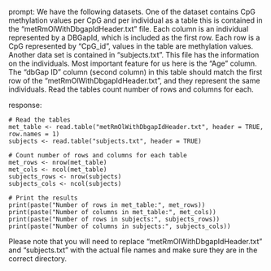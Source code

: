 prompt:
We have the following datasets. One of the dataset contains CpG methylation values per CpG and per individual as a table this is contained in the “metRmOlWithDbgapIdHeader.txt” file. Each column is an individual represented by a DBGapId, which is included as the first row. Each row is a CpG represented by "CpG_id", values in the table are methylation values. Another data set is contained in “subjects.txt”. This file has the information on the individuals. Most important feature for us here is the "Age" column. The "dbGap ID" column (second column) in this table should match the first row of the "metRmOlWithDbgapIdHeader.txt", and they represent the same individuals. 
Read the tables count number of rows and columns for each.

response:
```
# Read the tables
met_table <- read.table("metRmOlWithDbgapIdHeader.txt", header = TRUE, row.names = 1)
subjects <- read.table("subjects.txt", header = TRUE)

# Count number of rows and columns for each table
met_rows <- nrow(met_table)
met_cols <- ncol(met_table)
subjects_rows <- nrow(subjects)
subjects_cols <- ncol(subjects)

# Print the results
print(paste("Number of rows in met_table:", met_rows))
print(paste("Number of columns in met_table:", met_cols))
print(paste("Number of rows in subjects:", subjects_rows))
print(paste("Number of columns in subjects:", subjects_cols))
```
Please note that you will need to replace "metRmOlWithDbgapIdHeader.txt" and "subjects.txt" with the actual file names and make sure they are in the correct directory.
